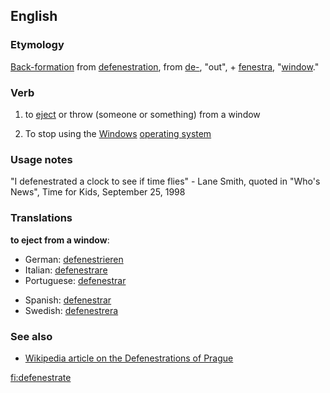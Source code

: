 ==English==

===Etymology===
[[back-formation|Back-formation]] from [[defenestration]], from {{L.}} [[de-]], "out", + [[fenestra]], "[[window]]."

===Verb===
{{en-verb|defenestrat|ing}}

# to [[eject]] or throw (someone or something) from a window
# {{computing}} {{slang}} To stop using the [[Windows]] [[operating system]]

===Usage notes===
"I defenestrated a clock to see if time flies" 
- Lane Smith, quoted in "Who's News", Time for Kids, September 25, 1998

===Translations===
'''to eject from a window''':
{{top}}
* German: [[defenestrieren]]
* Italian: [[defenestrare]]
* Portuguese: [[defenestrar]]
{{mid}}
* Spanish: [[defenestrar]]
* Swedish: [[defenestrera]]
{{bottom}}

===See also===
* [[Wikipedia:Defenestrations of Prague|Wikipedia article on the Defenestrations of Prague]]

[[fi:defenestrate]]